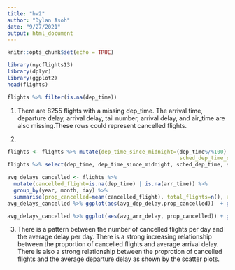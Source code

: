 ```yaml
---
title: "hw2"
author: "Dylan Asoh"
date: "9/27/2021"
output: html_document
---
```


```r
knitr::opts_chunk$set(echo = TRUE)
```



```r
library(nycflights13)
library(dplyr)
library(ggplot2)
head(flights)
```
```r
flights %>% filter(is.na(dep_time))
```

1. There are 8255 flights with a missing dep_time. The arrival time, departure delay, arrival delay, tail number, arrival delay, and air_time are also missing.These rows could represent cancelled flights.

2.

```r
flights <- flights %>% mutate(dep_time_since_midnight=(dep_time%/%100) * 60 + (dep_time%% 100),
                                                       sched_dep_time_since_midnight=(sched_dep_time%/%100) * 60 + (sched_dep_time%% 100))
flights %>% select(dep_time, dep_time_since_midnight, sched_dep_time, sched_dep_time_since_midnight)
```

```r
avg_delays_cancelled <- flights %>% 
  mutate(cancelled_flight=is.na(dep_time) | is.na(arr_time)) %>% 
  group_by(year, month, day) %>% 
  summarise(prop_cancelled=mean(cancelled_flight), total_flights=n(), avg_dep_delay=mean(dep_delay, na.rm=TRUE), avg_arr_delay=mean(arr_delay, na.rm=TRUE)) 
avg_delays_cancelled %>% ggplot(aes(avg_dep_delay,prop_cancelled))  + geom_point()
```

```r
avg_delays_cancelled %>% ggplot(aes(avg_arr_delay, prop_cancelled)) + geom_point()
```

3. There is a pattern between the number of cancelled flights per day and the average delay per day. There is a strong increasing relationship between the proportion of cancelled flights and average arrival delay. There is also a strong relationship between the proprotion of cancelled flights and the average departure delay as shown by the scatter plots.